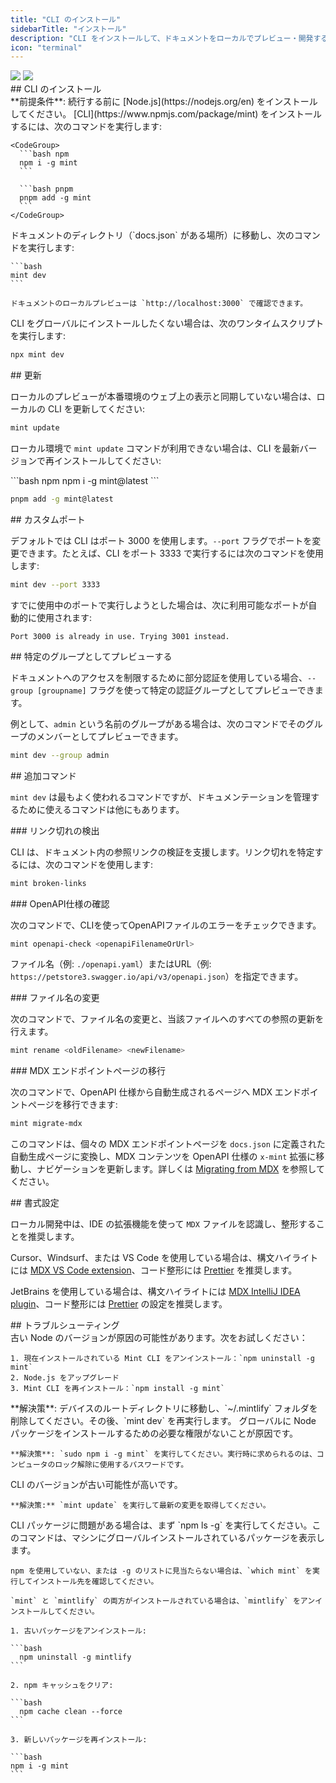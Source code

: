 ```yaml
---
title: "CLI のインストール"
sidebarTitle: "インストール"
description: "CLI をインストールして、ドキュメントをローカルでプレビュー・開発する"
icon: "terminal"
---
```


<img className="block dark:hidden my-0 pointer-events-none" src="/images/installation/local-development-light.png" />

<img className="hidden dark:block my-0 pointer-events-none" src="/images/installation/local-development-dark.png" />

<div id="installing-the-cli">
  ## CLI のインストール
</div>

<Info>
  **前提条件**: 続行する前に [Node.js](https://nodejs.org/en) をインストールしてください。
</Info>

<Steps>
  <Step title="CLI をインストールする">
    [CLI](https://www.npmjs.com/package/mint) をインストールするには、次のコマンドを実行します:

    <CodeGroup>
      ```bash npm
      npm i -g mint
      ```

      ```bash pnpm
      pnpm add -g mint
      ```
    </CodeGroup>
  </Step>

  <Step title="ローカルでプレビューする">
    ドキュメントのディレクトリ（`docs.json` がある場所）に移動し、次のコマンドを実行します:

    ```bash
    mint dev
    ```

    ドキュメントのローカルプレビューは `http://localhost:3000` で確認できます。
  </Step>
</Steps>

CLI をグローバルにインストールしたくない場合は、次のワンタイムスクリプトを実行します:

```bash
npx mint dev
```

<div id="updates">
  ## 更新
</div>

ローカルのプレビューが本番環境のウェブ上の表示と同期していない場合は、ローカルの CLI を更新してください:

```bash
mint update
```

ローカル環境で `mint update` コマンドが利用できない場合は、CLI を最新バージョンで再インストールしてください:

<CodeGroup>
  ```bash npm
  npm i -g mint@latest
  ```

  ```bash pnpm
  pnpm add -g mint@latest
  ```
</CodeGroup>

<div id="custom-ports">
  ## カスタムポート
</div>

デフォルトでは CLI はポート 3000 を使用します。`--port` フラグでポートを変更できます。たとえば、CLI をポート 3333 で実行するには次のコマンドを使用します:

```bash
mint dev --port 3333
```

すでに使用中のポートで実行しようとした場合は、次に利用可能なポートが自動的に使用されます:

```mdx
Port 3000 is already in use. Trying 3001 instead.
```

<div id="previewing-as-a-specific-group">
  ## 特定のグループとしてプレビューする
</div>

ドキュメントへのアクセスを制限するために部分認証を使用している場合、`--group [groupname]` フラグを使って特定の認証グループとしてプレビューできます。

例として、`admin` という名前のグループがある場合は、次のコマンドでそのグループのメンバーとしてプレビューできます。

```bash
mint dev --group admin
```

<div id="additional-commands">
  ## 追加コマンド
</div>

`mint dev` は最もよく使われるコマンドですが、ドキュメンテーションを管理するために使えるコマンドは他にもあります。

<div id="finding-broken-links">
  ### リンク切れの検出
</div>

CLI は、ドキュメント内の参照リンクの検証を支援します。リンク切れを特定するには、次のコマンドを使用します:

```bash
mint broken-links
```

<div id="checking-openapi-spec">
  ### OpenAPI仕様の確認
</div>

次のコマンドで、CLIを使ってOpenAPIファイルのエラーをチェックできます。

```bash
mint openapi-check <openapiFilenameOrUrl>
```

ファイル名（例: `./openapi.yaml`）またはURL（例: `https://petstore3.swagger.io/api/v3/openapi.json`）を指定できます。

<div id="renaming-files">
  ### ファイル名の変更
</div>

次のコマンドで、ファイル名の変更と、当該ファイルへのすべての参照の更新を行えます。

```bash
mint rename <oldFilename> <newFilename>
```

<div id="migrating-mdx-endpoint-pages">
  ### MDX エンドポイントページの移行
</div>

次のコマンドで、OpenAPI 仕様から自動生成されるページへ MDX エンドポイントページを移行できます:

```bash
mint migrate-mdx
```

このコマンドは、個々の MDX エンドポイントページを `docs.json` に定義された自動生成ページに変換し、MDX コンテンツを OpenAPI 仕様の `x-mint` 拡張に移動し、ナビゲーションを更新します。詳しくは [Migrating from MDX](/ja/api-playground/migrating-from-mdx) を参照してください。

<div id="formatting">
  ## 書式設定
</div>

ローカル開発中は、IDE の拡張機能を使って `MDX` ファイルを認識し、整形することを推奨します。

Cursor、Windsurf、または VS Code を使用している場合は、構文ハイライトには [MDX VS Code extension](https://marketplace.visualstudio.com/items?itemName=unifiedjs.vscode-mdx)、コード整形には [Prettier](https://marketplace.visualstudio.com/items?itemName=esbenp.prettier-vscode) を推奨します。

JetBrains を使用している場合は、構文ハイライトには [MDX IntelliJ IDEA plugin](https://plugins.jetbrains.com/plugin/14944-mdx)、コード整形には [Prettier](https://prettier.io/docs/webstorm) の設定を推奨します。

<div id="troubleshooting">
  ## トラブルシューティング
</div>

<AccordionGroup>
  <Accordion title="エラー: darwin-arm64 ランタイムで「sharp」モジュールを読み込めませんでした">
    古い Node のバージョンが原因の可能性があります。次をお試しください：

    1. 現在インストールされている Mint CLI をアンインストール：`npm uninstall -g mint`
    2. Node.js をアップグレード
    3. Mint CLI を再インストール：`npm install -g mint`
  </Accordion>

  <Accordion title="問題: 不明なエラーが発生する">
    **解決策**: デバイスのルートディレクトリに移動し、`~/.mintlify` フォルダを削除してください。その後、`mint dev` を再実行します。
  </Accordion>

  <Accordion title="エラー: permission denied">
    グローバルに Node パッケージをインストールするための必要な権限がないことが原因です。

    **解決策**: `sudo npm i -g mint` を実行してください。実行時に求められるのは、コンピュータのロック解除に使用するパスワードです。
  </Accordion>

  <Accordion title="ローカルプレビューがウェブ上のドキュメントと同じ見た目にならない">
    CLI のバージョンが古い可能性が高いです。

    **解決策:** `mint update` を実行して最新の変更を取得してください。
  </Accordion>

  <Accordion title="mintlify と mint パッケージ">
    CLI パッケージに問題がある場合は、まず `npm ls -g` を実行してください。このコマンドは、マシンにグローバルインストールされているパッケージを表示します。

    npm を使用していない、または -g のリストに見当たらない場合は、`which mint` を実行してインストール先を確認してください。

    `mint` と `mintlify` の両方がインストールされている場合は、`mintlify` をアンインストールしてください。

    1. 古いパッケージをアンインストール:

    ```bash
      npm uninstall -g mintlify
    ```

    2. npm キャッシュをクリア:

    ```bash
      npm cache clean --force
    ```

    3. 新しいパッケージを再インストール:

    ```bash
    npm i -g mint
    ```
  </Accordion>
</AccordionGroup>